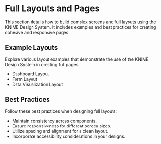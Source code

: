 
<Meta title="Full Layouts and Pages/Introduction" />

<div className="intro-section sb-unstyled">
  <h1>Full Layouts and Pages</h1>
  <p>
    This section details how to build complex screens and full layouts using the
    KNIME Design System. It includes examples and best practices for creating
    cohesive and responsive pages.
  </p>
</div>

<div className="example-section">
  <h2>Example Layouts</h2>
  <p>
    Explore various layout examples that demonstrate the use of the KNIME Design
    System in creating full pages.
  </p>
  <ul>
    <li>Dashboard Layout</li>
    <li>Form Layout</li>
    <li>Data Visualization Layout</li>
  </ul>
</div>

<div className="best-practices-section">
  <h2>Best Practices</h2>
  <p>Follow these best practices when designing full layouts:</p>
  <ul>
    <li>Maintain consistency across components.</li>
    <li>Ensure responsiveness for different screen sizes.</li>
    <li>Utilize spacing and alignment for a clean layout.</li>
    <li>Incorporate accessibility considerations in your designs.</li>
  </ul>
</div>

<style>
  {`
  .intro-section {
    margin-bottom: 32px;
  }

  .example-section, .best-practices-section {
    margin-bottom: 32px;
  }

  h1, h2 {
    margin-bottom: 16px;
  }

  p {
    margin: 0;
  }

  ul {
    list-style-type: disc;
    padding-left: 20px;
  }
  `}
</style>
